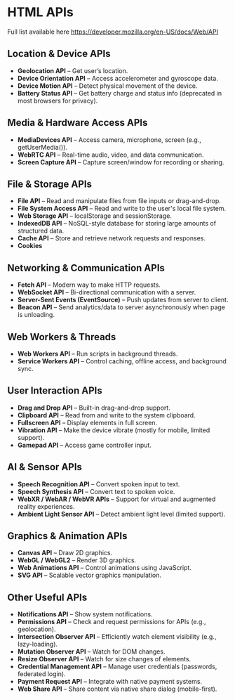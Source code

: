 # HTML APIs

Full list available here https://developer.mozilla.org/en-US/docs/Web/API

## Location & Device APIs
* <strong>Geolocation API</strong> – Get user’s location.
* <strong>Device Orientation API</strong> – Access accelerometer and gyroscope data.
* <strong>Device Motion API</strong> – Detect physical movement of the device.
* <strong>Battery Status API</strong> – Get battery charge and status info (deprecated in most browsers for privacy).

## Media & Hardware Access APIs
* <strong>MediaDevices API</strong> – Access camera, microphone, screen (e.g., getUserMedia()).
* <strong>WebRTC API</strong> – Real-time audio, video, and data communication.
* <strong>Screen Capture API</strong> – Capture screen/window for recording or sharing.

## File & Storage APIs
* <strong>File API</strong> – Read and manipulate files from file inputs or drag-and-drop.
* <strong>File System Access API</strong> – Read and write to the user's local file system.
* <strong>Web Storage API</strong> – localStorage and sessionStorage.
* <strong>IndexedDB API</strong> – NoSQL-style database for storing large amounts of structured data.
* <strong>Cache API</strong> – Store and retrieve network requests and responses.
* <strong>Cookies</strong>

## Networking & Communication APIs
* <strong>Fetch API</strong> – Modern way to make HTTP requests.
* <strong>WebSocket API</strong> – Bi-directional communication with a server.
* <strong>Server-Sent Events (EventSource)</strong> – Push updates from server to client.
* <strong>Beacon API</strong> – Send analytics/data to server asynchronously when page is unloading.

## Web Workers & Threads
* <strong>Web Workers API</strong> – Run scripts in background threads.
* <strong>Service Workers API</strong> – Control caching, offline access, and background sync.

## User Interaction APIs
* <strong>Drag and Drop API</strong> – Built-in drag-and-drop support.
* <strong>Clipboard API</strong> – Read from and write to the system clipboard.
* <strong>Fullscreen API</strong> – Display elements in full screen.
* <strong>Vibration API</strong> – Make the device vibrate (mostly for mobile, limited support).
* <strong>Gamepad API</strong> – Access game controller input.

## AI & Sensor APIs
* <strong>Speech Recognition API</strong> – Convert spoken input to text.
* <strong>Speech Synthesis API</strong> – Convert text to spoken voice.
* <strong>WebXR / WebAR / WebVR APIs</strong> – Support for virtual and augmented reality experiences.
* <strong>Ambient Light Sensor API</strong> – Detect ambient light level (limited support).

## Graphics & Animation APIs
* <strong>Canvas API</strong> – Draw 2D graphics.
* <strong>WebGL / WebGL2</strong> – Render 3D graphics.
* <strong>Web Animations API</strong> – Control animations using JavaScript.
* <strong>SVG API</strong> – Scalable vector graphics manipulation.

## Other Useful APIs
* <strong>Notifications API</strong> – Show system notifications.
* <strong>Permissions API</strong> – Check and request permissions for APIs (e.g., geolocation).
* <strong>Intersection Observer API</strong> – Efficiently watch element visibility (e.g., lazy-loading).
* <strong>Mutation Observer API</strong> – Watch for DOM changes.
* <strong>Resize Observer API</strong> – Watch for size changes of elements.
* <strong>Credential Management API</strong> – Manage user credentials (passwords, federated login).
* <strong>Payment Request API</strong> – Integrate with native payment systems.
* <strong>Web Share API</strong> – Share content via native share dialog (mobile-first).